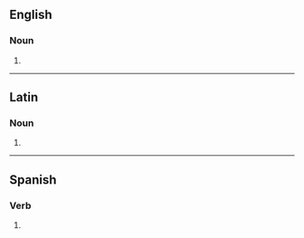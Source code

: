 {{also|Barbaras|barbarás|bárbaras|barbaràs}}

==English==

===Noun===
{{head|en|noun form}}

# {{plural of|en|barbara}}

----

==Latin==

===Noun===
{{la-noun-form|barbarās}}

# {{inflection of|la|barbara||acc|p}}

----

==Spanish==

===Verb===
{{head|es|verb form}}

# {{es-verb form of|barbar}}